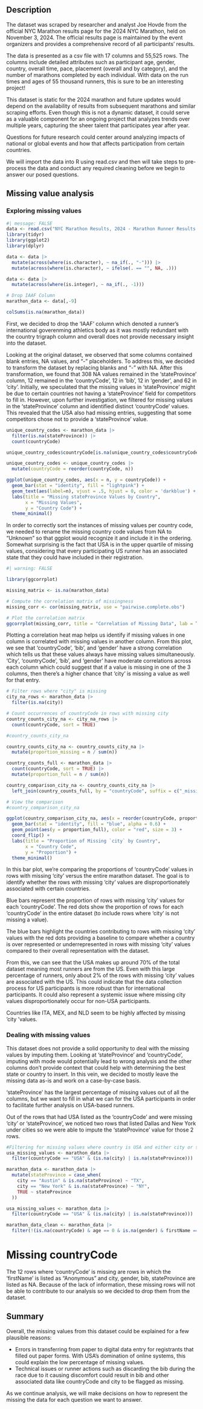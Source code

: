 ## Description
The dataset was scraped by researcher and analyst Joe Hovde from the official NYC Marathon results page for the 2024 NYC Marathon, held on November 3, 2024. The official results page is maintained by the event organizers and provides a comprehensive record of all participants’ results.

The data is presented as a csv file with 17 columns and 55,525 rows. The columns include detailed attributes such as participant age, gender, country, overall time, pace, placement (overall and by category), and the number of marathons completed by each individual. With data on the run times and ages of 55 thousand runners, this is sure to be an interesting project!

This dataset is static for the 2024 marathon and future updates would depend on the availability of results from subsequent marathons and similar scraping efforts. Even though this is not a dynamic dataset, it could serve as a valuable component for an ongoing project that analyzes trends over multiple years, capturing the sheer talent that participates year after year.  

Questions for future research could center around analyzing impacts of national or global events and how that affects participation from certain countries.

We will import the data into R using read.csv and then will take steps to pre-process the data and conduct any required cleaning before we begin to answer our posed questions.

## Missing value analysis

### Exploring missing values
```r
#| message: FALSE
data <- read.csv("NYC Marathon Results, 2024 - Marathon Runner Results.csv")
library(tidyr)
library(ggplot2)
library(dplyr)
```

```r
data <- data |>
  mutate(across(where(is.character), ~ na_if(., "-"))) |>
  mutate(across(where(is.character), ~ ifelse(. == "", NA, .)))

data <- data |>
  mutate(across(where(is.integer), ~ na_if(., -1)))

# Drop IAAF Column
marathon_data <- data[,-9]

colSums(is.na(marathon_data))
```
First, we decided to drop the 'IAAF' column which denoted a runner's international goverenming athletics body as it was mostly redundant with the country trigraph column and overall does not provide necessary insight into the dataset.

Looking at the original dataset, we observed that some columns contained blank entries, NA values, and "-" placeholders. To address this, we decided to transform the dataset by replacing blanks and "-" with NA. After this transformation, we found that 308 NA values remained in the 'stateProvince' column, 12 remained in the 'countryCode', 12 in 'bib', 12 in 'gender', and 62 in 'city'. Initially, we speculated that the missing values in 'stateProvince' might be due to certain countries not having a 'stateProvince' field for competitors to fill in. However, upon further investigation, we filtered for missing values in the 'stateProvince' column and identified distinct 'countryCode' values. This revealed that the USA also had missing entries, suggesting that some competitors chose not to provide a 'stateProvince' value.

```r
unique_country_codes <- marathon_data |>
  filter(is.na(stateProvince)) |>
  count(countryCode)

unique_country_codes$countryCode[is.na(unique_country_codes$countryCode)] <- "Unknown"

unique_country_codes <- unique_country_codes |>
  mutate(countryCode = reorder(countryCode, n))

ggplot(unique_country_codes, aes(x = n, y = countryCode)) +
  geom_bar(stat = "identity", fill = "lightpink") +
  geom_text(aes(label=n), vjust = .5, hjust = 0, color = 'darkblue') +
  labs(title = "Missing stateProvince Values by Country",
       x = "Missing Values",
       y = "Country Code") +
  theme_minimal()
```

In order to correctly sort the instances of missing values per country code, we needed to rename the missing country code values from NA to "Unknown" so that ggplot would recognize it and include it in the ordering.
Somewhat surprising is the fact that USA is in the upper quartile of missing values, considering that every participating US runner has an associated state that they could have included in their registration.

```r
#| warning: FALSE

library(ggcorrplot)

missing_matrix <- is.na(marathon_data)

# Compute the correlation matrix of missingness
missing_corr <- cor(missing_matrix, use = "pairwise.complete.obs")

# Plot the correlation matrix
ggcorrplot(missing_corr, title = "Correlation of Missing Data", lab = TRUE)
```

Plotting a correlation heat map helps us identify if missing values in one column is correlated with missing values in another column.
From this plot, we see that 'countryCode', 'bib', and 'gender' have a strong correlation which tells us that these values always have missing values simultaneously.
'City', 'countryCode', 'bib', and 'gender' have moderate correlations across each column which could suggest that if a value is missing in one of the 3 columns, then there's a higher chance that 'city' is missing a value as well for that entry.

```r
# Filter rows where "city" is missing
city_na_rows <- marathon_data |>
  filter(is.na(city))

# Count occurrences of countryCode in rows with missing city
country_counts_city_na <- city_na_rows |>
  count(countryCode, sort = TRUE)

#country_counts_city_na
```

```r
country_counts_city_na <- country_counts_city_na |>
  mutate(proportion_missing = n / sum(n))

country_counts_full <- marathon_data |>
  count(countryCode, sort = TRUE) |>
  mutate(proportion_full = n / sum(n))

country_comparison_city_na <- country_counts_city_na |>
  left_join(country_counts_full, by = "countryCode", suffix = c("_missing", "_full"))

# View the comparison
#country_comparison_city_na
```

```r
ggplot(country_comparison_city_na, aes(x = reorder(countryCode, proportion_missing), y = proportion_missing)) +
  geom_bar(stat = "identity", fill = "blue", alpha = 0.6) +
  geom_point(aes(y = proportion_full), color = "red", size = 3) +
  coord_flip() +
  labs(title = "Proportion of Missing `city` by Country",
       x = "Country Code",
       y = "Proportion") +
  theme_minimal()
```

In this bar plot, we're comparing the proportions of 'countryCode' values in rows with missing 'city' versus the entire marathon dataset. The goal is to identify whether the rows with missing 'city' values are disproportionately associated with certain countries.

Blue bars represent the proportion of rows with missing 'city' values for each 'countryCode'. The red dots show the proportion of rows for each 'countryCode' in the entire dataset (to include rows where 'city' is not missing a value).

The blue bars highlight the countries contributing to rows with missing 'city' values with the red dots providing a baseline to compare whether a country is over represented or underrepresented in rows with missing 'city' values compared to their overall representation with the dataset.

From this, we can see that the USA makes up around 70% of the total dataset meaning most runners are from the US. Even with this large percentage of runners, only about 2% of the rows with missing 'city' values are associated with the US. This could indicate that the data collection process for US participants is more robust than for international participants. It could also represent a systemic issue where missing city values disproportionately occur for non-USA participants.

Countries like ITA, MEX, and NLD seem to be highly affected by missing 'city 'values.

### Dealing with missing values
This dataset does not provide a solid opportunity to deal with the missing values by imputing them. Looking at 'stateProvince' and 'countryCode', imputing with mode would potentially lead to wrong analysis and the other columns don't provide context that could help with determining the best state or country to insert. In this vein, we decided to mostly leave the missing data as-is and work on a case-by-case basis.

'stateProvince' has the largest percentage of missing values out of all the columns, but we want to fill in what we can for the USA participants in order to facilitate further analysis on USA-based runners.

Out of the rows that had USA listed as the 'countryCode' and were missing 'city' or 'stateProvince', we noticed two rows that listed Dallas and New York under cities so we were able to impute the 'stateProvince' value for those 2 rows.
```r
#Filtering for missing values where country is USA and either city or stateProvince are missing
usa_missing_values <- marathon_data |>
  filter(countryCode == "USA" & (is.na(city) | is.na(stateProvince)))

marathon_data <- marathon_data |>
  mutate(stateProvince = case_when(
    city == "Austin" & is.na(stateProvince) ~ "TX",
    city == "New York" & is.na(stateProvince) ~ "NY",
    TRUE ~ stateProvince
  ))

usa_missing_values <- marathon_data |>
  filter(countryCode == "USA" & (is.na(city) | is.na(stateProvince)))

```

```r
marathon_data_clean <- marathon_data |>
  filter(!(is.na(countryCode) & age == 0 & is.na(gender) & firstName == "Anonymous"))
```

# Missing countryCode
The 12 rows where 'countryCode' is missing are rows in which the 'firstName' is listed as "Anonymous" and city, gender, bib, stateProvince are listed as NA. Because of the lack of information, these missing rows will not be able to contribute to our analysis so we decided to drop them from the dataset.


## Summary
Overall, the missing values from this dataset could be explained for a few plausible reasons:

- Errors in transferring from paper to digital data entry for registrants that filled out paper forms. With USA's domination of online systems, this could explain the low percentage of missing values.
- Technical issues or runner actions such as discarding the bib during the race due to it causing discomfort could result in bib and other associated data like countryCode and city to be flagged as missing.

As we continue analysis, we will make decisions on how to represent the missing the data for each question we want to answer. 